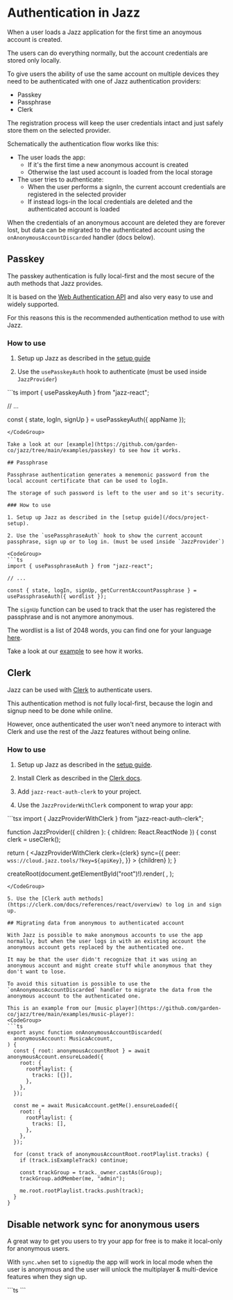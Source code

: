 

# Authentication in Jazz

When a user loads a Jazz application for the first time an anoymous account is created.

The users can do everything normally, but the account credentials are stored only locally.

To give users the ability of use the same account on multiple devices they need to be authenticated with
one of Jazz authentication providers:
- Passkey
- Passphrase
- Clerk

The registration process will keep the user credentials intact and just safely store them on the selected provider.

Schematically the authentication flow works like this:
- The user loads the app:
    - If it's the first time a new anonymous account is created
    - Otherwise the last used account is loaded from the local storage
- The user tries to authenticate:
    - When the user performs a signIn, the current account credentials are registered in the selected provider
    - If instead logs-in the local credentials are deleted and the authenticated account is loaded

When the credentials of an anonymous account are deleted they are forever lost, 
but data can be migrated to the authenticated account using the `onAnonymousAccountDiscarded` handler (docs below).

## Passkey

The passkey authentication is fully local-first and the most secure of the auth methods that Jazz provides.

It is based on the [Web Authentication API](https://developer.mozilla.org/en-US/docs/Web/API/Web_Authentication_API) and also very easy to use and widely supported.

For this reasons this is the recommended authentication method to use with Jazz.

### How to use

1. Setup up Jazz as described in the [setup guide](/docs/project-setup)

2. Use the `usePasskeyAuth` hook to authenticate (must be used inside `JazzProvider`)

<CodeGroup>
```ts
import { usePasskeyAuth } from "jazz-react";

// ...

const { state, logIn, signUp } = usePasskeyAuth({ appName });
```
</CodeGroup>

Take a look at our [example](https://github.com/garden-co/jazz/tree/main/examples/passkey) to see how it works.

## Passphrase

Passphrase authentication generates a menemonic password from the local account certificate that can be used to logIn.

The storage of such password is left to the user and so it's security.

### How to use

1. Setup up Jazz as described in the [setup guide](/docs/project-setup).

2. Use the `usePassphraseAuth` hook to show the current account passphrase, sign up or to log in. (must be used inside `JazzProvider`)

<CodeGroup>
```ts
import { usePassphraseAuth } from "jazz-react";

// ...

const { state, logIn, signUp, getCurrentAccountPassphrase } = usePassphraseAuth({ wordlist });
```
</CodeGroup>

The `signUp` function can be used to track that the user has registered the passphrase and is not anymore anonymous.

The wordlist is a list of 2048 words, you can find one for your language [here](https://github.com/bitcoinjs/bip39/tree/a7ecbfe2e60d0214ce17163d610cad9f7b23140c/src/wordlists).

Take a look at our [example](https://github.com/garden-co/jazz/tree/main/examples/passphrase) to see how it works.

## Clerk

Jazz can be used with [Clerk](https://clerk.com/) to authenticate users.

This authentication method is not fully local-first, because the login and signup need to be done while online.

However, once authenticated the user won't need anymore to interact with Clerk and use the rest of the Jazz features without being online.

### How to use

1. Setup up Jazz as described in the [setup guide](/docs/project-setup).

2. Install Clerk as described in the [Clerk docs](https://clerk.com/docs/components/overview).

3. Add `jazz-react-auth-clerk` to your project.

4. Use the `JazzProviderWithClerk` component to wrap your app:

<CodeGroup>
```tsx
import { JazzProviderWithClerk } from "jazz-react-auth-clerk";

function JazzProvider({ children }: { children: React.ReactNode }) {
  const clerk = useClerk();

  return (
    <JazzProviderWithClerk
      clerk={clerk}
      sync={{
        peer: `wss://cloud.jazz.tools/?key=${apiKey}`,
      }}
    >
      {children}
    </JazzProviderWithClerk>
  );
}

createRoot(document.getElementById("root")!).render(
  <StrictMode>
    <ClerkProvider publishableKey={PUBLISHABLE_KEY} afterSignOutUrl="/">
      <JazzProvider>
        <App />
      </JazzProvider>
    </ClerkProvider>
  </StrictMode>,
);
```
</CodeGroup>

5. Use the [Clerk auth methods](https://clerk.com/docs/references/react/overview) to log in and sign up.

## Migrating data from anonymous to authenticated account

With Jazz is possible to make anonymous accounts to use the app normally, but when the user logs in with an existing account the anonymous account gets replaced by the authenticated one.

It may be that the user didn't recognize that it was using an anonymous account and might create stuff while anonymous that they don't want to lose.

To avoid this situation is possible to use the `onAnonymousAccountDiscarded` handler to migrate the data from the anonymous account to the authenticated one.

This is an example from our [music player](https://github.com/garden-co/jazz/tree/main/examples/music-player):
<CodeGroup>
```ts
export async function onAnonymousAccountDiscarded(
  anonymousAccount: MusicaAccount,
) {
  const { root: anonymousAccountRoot } = await anonymousAccount.ensureLoaded({
    root: {
      rootPlaylist: {
        tracks: [{}],
      },
    },
  });

  const me = await MusicaAccount.getMe().ensureLoaded({
    root: {
      rootPlaylist: {
        tracks: [],
      },
    },
  });

  for (const track of anonymousAccountRoot.rootPlaylist.tracks) {
    if (track.isExampleTrack) continue;

    const trackGroup = track._owner.castAs(Group);
    trackGroup.addMember(me, "admin");

    me.root.rootPlaylist.tracks.push(track);
  }
}
```
</CodeGroup>

## Disable network sync for anonymous users

A great way to get you users to try your app for free is to make it local-only for anonymous users.

With `sync.when` set to `signedUp` the app will work in local mode when the user is anonymous and the user will unlock the multiplayer & multi-device features when they sign up.

<CodeGroup>
```ts
<JazzProvider
  sync={{
    peer: `wss://cloud.jazz.tools/?key=${apiKey}`,
     // This makes the app work in local mode when the user is anonymous
    when: "signedUp",
  }}
>
  <App />
</JazzProvider>
```
</CodeGroup>
